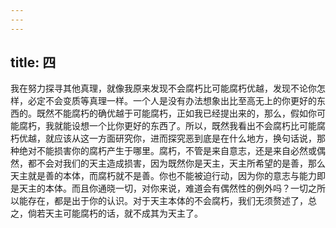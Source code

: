 ```yaml
---
---
---
```

title: 四
---

我在努力探寻其他真理，就像我原来发现不会腐朽比可能腐朽优越，发现不论你怎样，必定不会变质等真理一样。一个人是没有办法想象出比至高无上的你更好的东西的。既然不能腐朽的确优越于可能腐朽，正如我已经提出来的，那么，假如你可能腐朽，我就能设想一个比你更好的东西了。所以，既然我看出不会腐朽比可能腐朽优越，就应该从这一方面研究你，进而探究恶到底是在什么地方，换句话说，那种绝对不能损害你的腐朽产生于哪里。腐朽，不管是来自意志，还是来自必然或偶然，都不会对我们的天主造成损害，因为既然你是天主，天主所希望的是善，那么天主就是善的本体，而腐朽就不是善。你也不能被迫行动，因为你的意志与能力即是天主的本体。而且你通晓一切，对你来说，难道会有偶然性的例外吗？一切之所以能存在，都是出于你的认识。对于天主本体的不会腐朽，我们无须赘述了，总之，倘若天主可能腐朽的话，就不成其为天主了。